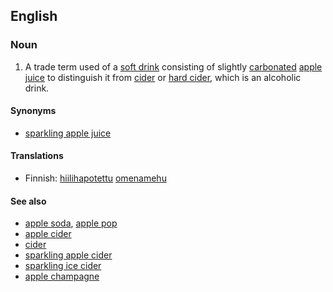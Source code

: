 ==English==

===Noun===
{{en-noun|head=sparkling cider}}

# {{context|US}} A trade term used of a [[soft drink]] consisting of slightly [[carbonated]] [[apple juice]] to distinguish it from [[cider]] or [[hard cider]], which is an alcoholic drink.

====Synonyms====
* [[sparkling apple juice]]

====Translations====
{{trans-top|soft drink}}
* Finnish: [[hiilihapotettu]] [[omenamehu]]
{{trans-mid}}
{{trans-bottom}}

====See also====
* [[apple soda]], [[apple pop]]
* [[apple cider]]
* [[cider]]
* [[sparkling apple cider]]
* [[sparkling ice cider]]
* [[apple champagne]]